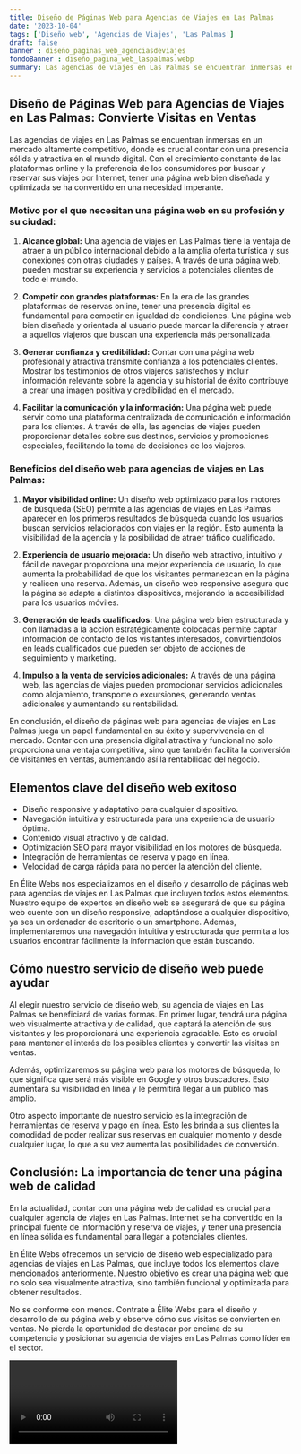 ```yaml
---
title: Diseño de Páginas Web para Agencias de Viajes en Las Palmas
date: '2023-10-04'
tags: ['Diseño web', 'Agencias de Viajes', 'Las Palmas']
draft: false
banner : diseño_paginas_web_agenciasdeviajes
fondoBanner : diseño_pagina_web_laspalmas.webp
summary: Las agencias de viajes en Las Palmas se encuentran inmersas en un mercado altamente competitivo, donde es crucial contar con una presencia sólida y atractiva en el mundo digital. Con el crecimiento constante de las plataformas online y la preferencia de los consumidores por buscar y reservar sus viajes por Internet, tener una página web bien diseñada y optimizada se ha convertido en una necesidad imperante.
---
```


## Diseño de Páginas Web para Agencias de Viajes en Las Palmas: Convierte Visitas en Ventas

Las agencias de viajes en Las Palmas se encuentran inmersas en un mercado altamente competitivo, donde es crucial contar con una presencia sólida y atractiva en el mundo digital. Con el crecimiento constante de las plataformas online y la preferencia de los consumidores por buscar y reservar sus viajes por Internet, tener una página web bien diseñada y optimizada se ha convertido en una necesidad imperante.

### Motivo por el que necesitan una página web en su profesión y su ciudad:

1. **Alcance global:** Una agencia de viajes en Las Palmas tiene la ventaja de atraer a un público internacional debido a la amplia oferta turística y sus conexiones con otras ciudades y países. A través de una página web, pueden mostrar su experiencia y servicios a potenciales clientes de todo el mundo.

2. **Competir con grandes plataformas:** En la era de las grandes plataformas de reservas online, tener una presencia digital es fundamental para competir en igualdad de condiciones. Una página web bien diseñada y orientada al usuario puede marcar la diferencia y atraer a aquellos viajeros que buscan una experiencia más personalizada.

3. **Generar confianza y credibilidad:** Contar con una página web profesional y atractiva transmite confianza a los potenciales clientes. Mostrar los testimonios de otros viajeros satisfechos y incluir información relevante sobre la agencia y su historial de éxito contribuye a crear una imagen positiva y credibilidad en el mercado.

4. **Facilitar la comunicación y la información:** Una página web puede servir como una plataforma centralizada de comunicación e información para los clientes. A través de ella, las agencias de viajes pueden proporcionar detalles sobre sus destinos, servicios y promociones especiales, facilitando la toma de decisiones de los viajeros.

### Beneficios del diseño web para agencias de viajes en Las Palmas:

1. **Mayor visibilidad online:** Un diseño web optimizado para los motores de búsqueda (SEO) permite a las agencias de viajes en Las Palmas aparecer en los primeros resultados de búsqueda cuando los usuarios buscan servicios relacionados con viajes en la región. Esto aumenta la visibilidad de la agencia y la posibilidad de atraer tráfico cualificado.

2. **Experiencia de usuario mejorada:** Un diseño web atractivo, intuitivo y fácil de navegar proporciona una mejor experiencia de usuario, lo que aumenta la probabilidad de que los visitantes permanezcan en la página y realicen una reserva. Además, un diseño web responsive asegura que la página se adapte a distintos dispositivos, mejorando la accesibilidad para los usuarios móviles.

3. **Generación de leads cualificados:** Una página web bien estructurada y con llamadas a la acción estratégicamente colocadas permite captar información de contacto de los visitantes interesados, convirtiéndolos en leads cualificados que pueden ser objeto de acciones de seguimiento y marketing.

4. **Impulso a la venta de servicios adicionales:** A través de una página web, las agencias de viajes pueden promocionar servicios adicionales como alojamiento, transporte o excursiones, generando ventas adicionales y aumentando su rentabilidad.

En conclusión, el diseño de páginas web para agencias de viajes en Las Palmas juega un papel fundamental en su éxito y supervivencia en el mercado. Contar con una presencia digital atractiva y funcional no solo proporciona una ventaja competitiva, sino que también facilita la conversión de visitantes en ventas, aumentando así la rentabilidad del negocio.

<GifSeo />

<Cta />

## Elementos clave del diseño web exitoso

- Diseño responsive y adaptativo para cualquier dispositivo.
- Navegación intuitiva y estructurada para una experiencia de usuario óptima.
- Contenido visual atractivo y de calidad.
- Optimización SEO para mayor visibilidad en los motores de búsqueda.
- Integración de herramientas de reserva y pago en línea.
- Velocidad de carga rápida para no perder la atención del cliente.

En Élite Webs nos especializamos en el diseño y desarrollo de páginas web para agencias de viajes en Las Palmas que incluyen todos estos elementos. Nuestro equipo de expertos en diseño web se asegurará de que su página web cuente con un diseño responsive, adaptándose a cualquier dispositivo, ya sea un ordenador de escritorio o un smartphone. Además, implementaremos una navegación intuitiva y estructurada que permita a los usuarios encontrar fácilmente la información que están buscando.

## Cómo nuestro servicio de diseño web puede ayudar

Al elegir nuestro servicio de diseño web, su agencia de viajes en Las Palmas se beneficiará de varias formas. En primer lugar, tendrá una página web visualmente atractiva y de calidad, que captará la atención de sus visitantes y les proporcionará una experiencia agradable. Esto es crucial para mantener el interés de los posibles clientes y convertir las visitas en ventas.

Además, optimizaremos su página web para los motores de búsqueda, lo que significa que será más visible en Google y otros buscadores. Esto aumentará su visibilidad en línea y le permitirá llegar a un público más amplio.

Otro aspecto importante de nuestro servicio es la integración de herramientas de reserva y pago en línea. Esto les brinda a sus clientes la comodidad de poder realizar sus reservas en cualquier momento y desde cualquier lugar, lo que a su vez aumenta las posibilidades de conversión.

## Conclusión: La importancia de tener una página web de calidad

En la actualidad, contar con una página web de calidad es crucial para cualquier agencia de viajes en Las Palmas. Internet se ha convertido en la principal fuente de información y reserva de viajes, y tener una presencia en línea sólida es fundamental para llegar a potenciales clientes.

En Élite Webs ofrecemos un servicio de diseño web especializado para agencias de viajes en Las Palmas, que incluye todos los elementos clave mencionados anteriormente. Nuestro objetivo es crear una página web que no solo sea visualmente atractiva, sino también funcional y optimizada para obtener resultados.

No se conforme con menos. Contrate a Élite Webs para el diseño y desarrollo de su página web y observe cómo sus visitas se convierten en ventas. No pierda la oportunidad de destacar por encima de su competencia y posicionar su agencia de viajes en Las Palmas como líder en el sector.

<Video />

<CtaBot job='Agencias de Viajes' city='Las Palmas'/>

<Gmaps query='Las Palmas+españa+maps' />